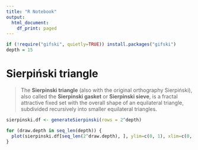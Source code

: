 ```yaml
---
title: "R Notebook"
output:
  html_document:
    df_print: paged
---
```


```r
if (!require("gifski", quietly=TRUE)) install.packages("gifski")
depth = 15
```

# Sierpiński triangle


> The **Sierpinski triangle** (also with the original orthography Sierpiński), also called the **Sierpinski gasket** or **Sierpinski sieve**, is a fractal attractive fixed set with the overall shape of an equilateral triangle, subdivided recursively into smaller equilateral triangles.

```r
sierpinski.df <- generateSierpinski(rows = 2^depth)
```

```r
for (draw.depth in seq_len(depth)) {
  plot(sierpinski.df[seq_len(2^draw.depth), ], ylim=c(0, 1), xlim=c(0, 1), pch=".")
}
```